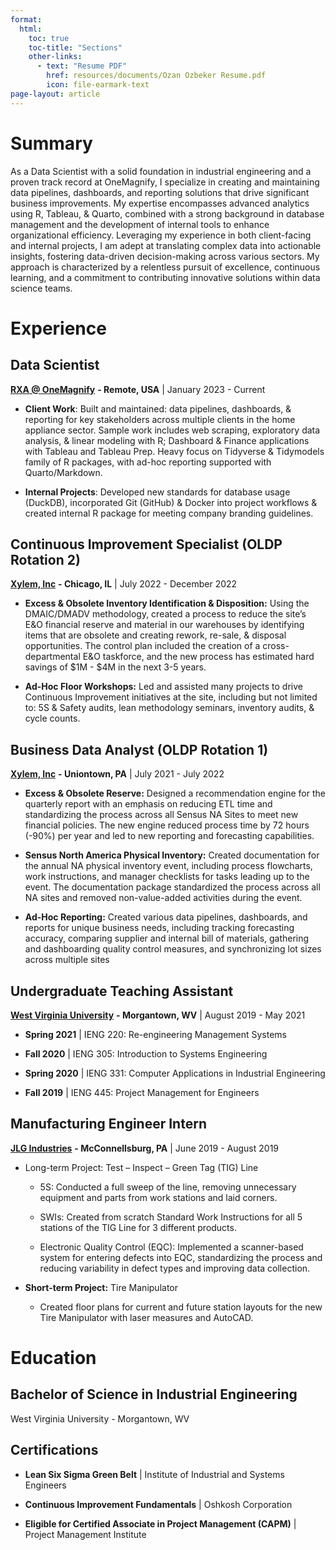 ```yaml
---
format:
  html: 
    toc: true
    toc-title: "Sections"
    other-links:
      - text: "Resume PDF"
        href: resources/documents/Ozan Ozbeker Resume.pdf
        icon: file-earmark-text
page-layout: article
---
```


# Summary

As a Data Scientist with a solid foundation in industrial engineering and a proven track record at OneMagnify, I specialize in creating and maintaining data pipelines, dashboards, and reporting solutions that drive significant business improvements. My expertise encompasses advanced analytics using R, Tableau, & Quarto, combined with a strong background in database management and the development of internal tools to enhance organizational efficiency. Leveraging my experience in both client-facing and internal projects, I am adept at translating complex data into actionable insights, fostering data-driven decision-making across various sectors. My approach is characterized by a relentless pursuit of excellence, continuous learning, and a commitment to contributing innovative solutions within data science teams.

# Experience

## Data Scientist

[**RXA \@ OneMagnify**](https://rxa.io/) **- Remote, USA** \| January 2023 - Current

-   **Client Work**: Built and maintained: data pipelines, dashboards, & reporting for key stakeholders across multiple clients in the home appliance sector. Sample work includes web scraping, exploratory data analysis, & linear modeling with R; Dashboard & Finance applications with Tableau and Tableau Prep. Heavy focus on Tidyverse & Tidymodels family of R packages, with ad-hoc reporting supported with Quarto/Markdown.

-   **Internal Projects**: Developed new standards for database usage (DuckDB), incorporated Git (GitHub) & Docker into project workflows & created internal R package for meeting company branding guidelines.

## Continuous Improvement Specialist (OLDP Rotation 2)

[**Xylem, Inc**](https://www.xylem.com/en-us/) **- Chicago, IL** \| July 2022 - December 2022

-   **Excess & Obsolete Inventory Identification & Disposition:** Using the DMAIC/DMADV methodology, created a process to reduce the site’s E&O financial reserve and material in our warehouses by identifying items that are obsolete and creating rework, re-sale, & disposal opportunities. The control plan included the creation of a cross-departmental E&O taskforce, and the new process has estimated hard savings of \$1M - \$4M in the next 3-5 years.

-   **Ad-Hoc Floor Workshops:** Led and assisted many projects to drive Continuous Improvement initiatives at the site, including but not limited to: 5S & Safety audits, lean methodology seminars, inventory audits, & cycle counts.

## Business Data Analyst (OLDP Rotation 1)

[**Xylem, Inc**](https://www.xylem.com/en-us/) **- Uniontown, PA** \| July 2021 - July 2022

-   **Excess & Obsolete Reserve:** Designed a recommendation engine for the quarterly report with an emphasis on reducing ETL time and standardizing the process across all Sensus NA Sites to meet new financial policies. The new engine reduced process time by 72 hours (-90%) per year and led to new reporting and forecasting capabilities.

-   **Sensus North America Physical Inventory:** Created documentation for the annual NA physical inventory event, including process flowcharts, work instructions, and manager checklists for tasks leading up to the event. The documentation package standardized the process across all NA sites and removed non-value-added activities during the event.

-   **Ad-Hoc Reporting:** Created various data pipelines, dashboards, and reports for unique business needs, including tracking forecasting accuracy, comparing supplier and internal bill of materials, gathering and dashboarding quality control measures, and synchronizing lot sizes across multiple sites

## Undergraduate Teaching Assistant

[**West Virginia University**](https://www.wvu.edu/) **- Morgantown, WV** \| August 2019 - May 2021

-   **Spring 2021** \| IENG 220: Re-engineering Management Systems

-   **Fall 2020** \| IENG 305: Introduction to Systems Engineering

-   **Spring 2020** \| IENG 331: Computer Applications in Industrial Engineering

-   **Fall 2019** \| IENG 445: Project Management for Engineers

## Manufacturing Engineer Intern

[**JLG Industries**](https://www.jlg.com/) **- McConnellsburg, PA** \| June 2019 - August 2019

-   Long-term Project: Test – Inspect – Green Tag (TIG) Line

    -   5S: Conducted a full sweep of the line, removing unnecessary equipment and parts from work stations and laid corners.

    -   SWIs: Created from scratch Standard Work Instructions for all 5 stations of the TIG Line for 3 different products.

    -   Electronic Quality Control (EQC): Implemented a scanner-based system for entering defects into EQC, standardizing the process and reducing variability in defect types and improving data collection.

-   **Short-term Project:** Tire Manipulator

    -   Created floor plans for current and future station layouts for the new Tire Manipulator with laser measures and AutoCAD.

# Education

## Bachelor of Science in Industrial Engineering

West Virginia University - Morgantown, WV

## Certifications

-   **Lean Six Sigma Green Belt** \| Institute of Industrial and Systems Engineers

-   **Continuous Improvement Fundamentals** \| Oshkosh Corporation

-   **Eligible for Certified Associate in Project Management (CAPM)** \| Project Management Institute
